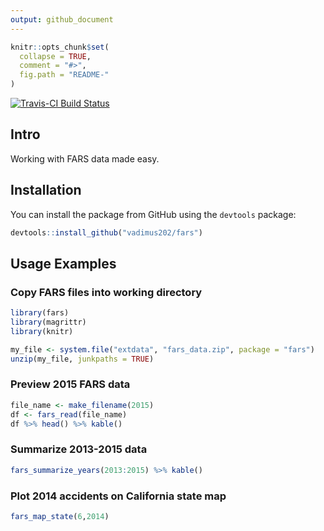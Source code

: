 ```yaml
---
output: github_document
---
```


<!-- README.md is generated from README.Rmd. Please edit that file -->

```r
knitr::opts_chunk$set(
  collapse = TRUE,
  comment = "#>",
  fig.path = "README-"
)
```

[![Travis-CI Build Status](https://travis-ci.org/vadimus202/fars.svg?branch=master)](https://travis-ci.org/vadimus202/fars)

## Intro

Working with FARS data made easy.


## Installation
You can install the package from GitHub using the `devtools` package:
```r
devtools::install_github("vadimus202/fars")
```


## Usage Examples

### Copy FARS files into working directory
```r
library(fars)
library(magrittr)
library(knitr)

my_file <- system.file("extdata", "fars_data.zip", package = "fars")
unzip(my_file, junkpaths = TRUE)
```

### Preview 2015 FARS data
```r
file_name <- make_filename(2015)
df <- fars_read(file_name)
df %>% head() %>% kable()
```

### Summarize 2013-2015 data
```r
fars_summarize_years(2013:2015) %>% kable()
```

### Plot 2014 accidents on California state map
```r
fars_map_state(6,2014)
```


